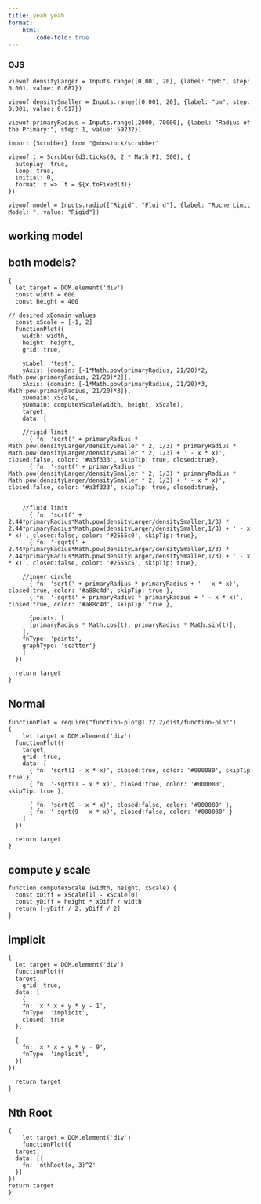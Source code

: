 ```yaml
---
title: yeah yeah
format: 
    html:
        code-fold: true
---
```


### OJS
```ojs
viewof densityLarger = Inputs.range([0.001, 20], {label: "ρM:", step: 0.001, value: 0.687})
```

```ojs
viewof densitySmaller = Inputs.range([0.001, 20], {label: "ρm", step: 0.001, value: 0.917})
```

```ojs
viewof primaryRadius = Inputs.range([2000, 70000], {label: "Radius of the Primary:", step: 1, value: 59232})
```

```ojs
import {Scrubber} from "@mbostock/scrubber"

viewof t = Scrubber(d3.ticks(0, 2 * Math.PI, 500), {
  autoplay: true,
  loop: true,
  initial: 0,
  format: x => `t = ${x.toFixed(3)}`
})
```

```ojs
viewof model = Inputs.radio(["Rigid", "Flui d"], {label: "Roche Limit Model: ", value: "Rigid"})
```

<!--
## Calculating the Roche limit

```ojs
{
  var limit;
  if (model == "Rigid"){
    limit = primaryRadius * Math.pow(densityLarger/densitySmaller * 2, 1/3)
  } else {
    limit = 2.44*primaryRadius*Math.pow(densityLarger/densitySmaller,1/3)
  }
  return limit
}
```

-->

## working model
<!--
```ojs
{

  var limit;
  var limitColor;
  if (model == "Rigid"){
    limit = primaryRadius * Math.pow(densityLarger/densitySmaller * 2, 1/3)
    limitColor = '#f33333'
  } else {
    limit = 2.44*primaryRadius*Math.pow(densityLarger/densitySmaller,1/3)
    limitColor = '#0033f0'
  }
  let target = DOM.element('div')
  const width = 600 
  const height = 400

// desired xDomain values
  const xScale = [-1, 2]
  functionPlot({
    width: width,
    height: height,

    yAxis: {domain: [-1*Math.pow(primaryRadius, 21/20)*2, Math.pow(primaryRadius, 21/20)*2]},
    xAxis: {domain: [-1*Math.pow(primaryRadius, 21/20)*3, Math.pow(primaryRadius, 21/20)*3]},
    xDomain: xScale,
    yDomain: computeYScale(width, height, xScale),
    target,
    data: [

    //outer circle
      { fn:  'sqrt(' + limit * limit + ' - x * x)', closed:true, color: limitColor, skipTip: true },
      { fn: '-sqrt(' + limit * limit + ' - x * x)', closed:true, color: limitColor, skipTip: true},
    
    //inner circle
      { fn: 'sqrt(' + primaryRadius * primaryRadius + ' - x * x)', closed:true, color: '#a88c4d', skipTip: true },
      { fn: '-sqrt(' + primaryRadius * primaryRadius + ' - x * x)', closed:true, color: '#a88c4d', skipTip: true, transparency: 0 },
    ]
  })

  return target
}
```
-->
## both models?

```ojs

{
  let target = DOM.element('div')
  const width = 600 
  const height = 400

// desired xDomain values
  const xScale = [-1, 2]
  functionPlot({
    width: width,
    height: height,
    grid: true,
    
    yLabel: 'test',
    yAxis: {domain: [-1*Math.pow(primaryRadius, 21/20)*2, Math.pow(primaryRadius, 21/20)*2]},
    xAxis: {domain: [-1*Math.pow(primaryRadius, 21/20)*3, Math.pow(primaryRadius, 21/20)*3]},
    xDomain: xScale,
    yDomain: computeYScale(width, height, xScale),
    target,
    data: [

    //rigid limit
      { fn: 'sqrt(' + primaryRadius * Math.pow(densityLarger/densitySmaller * 2, 1/3) * primaryRadius * Math.pow(densityLarger/densitySmaller * 2, 1/3) + ' - x * x)', closed:false, color: '#a3f333', skipTip: true, closed:true},
      { fn: '-sqrt(' + primaryRadius * Math.pow(densityLarger/densitySmaller * 2, 1/3) * primaryRadius * Math.pow(densityLarger/densitySmaller * 2, 1/3) + ' - x * x)', closed:false, color: '#a3f333', skipTip: true, closed:true},


    //fluid limit
      { fn: 'sqrt(' + 2.44*primaryRadius*Math.pow(densityLarger/densitySmaller,1/3) * 2.44*primaryRadius*Math.pow(densityLarger/densitySmaller,1/3) + ' - x * x)', closed:false, color: '#2555c0', skipTip: true},
      { fn: '-sqrt(' + 2.44*primaryRadius*Math.pow(densityLarger/densitySmaller,1/3) * 2.44*primaryRadius*Math.pow(densityLarger/densitySmaller,1/3) + ' - x * x)', closed:false, color: '#2555c5', skipTip: true},
    
    //inner circle
      { fn: 'sqrt(' + primaryRadius * primaryRadius + ' - x * x)', closed:true, color: '#a88c4d', skipTip: true },
      { fn: '-sqrt(' + primaryRadius * primaryRadius + ' - x * x)', closed:true, color: '#a88c4d', skipTip: true },

      {points: [
      [primaryRadius * Math.cos(t), primaryRadius * Math.sin(t)],
    ],
    fnType: 'points',
    graphType: 'scatter'}
    ]
  })

  return target
}
```

## Normal

```ojs

functionPlot = require("function-plot@1.22.2/dist/function-plot")
{
    let target = DOM.element('div')
  functionPlot({
    target,
    grid: true,
    data: [    
      { fn: 'sqrt(1 - x * x)', closed:true, color: '#000080', skipTip: true },
      { fn: '-sqrt(1 - x * x)', closed:true, color: '#000080', skipTip: true },

      { fn: 'sqrt(9 - x * x)', closed:false, color: '#000080' },
      { fn: '-sqrt(9 - x * x)', closed:false, color: '#000080' }
    ]
  })

  return target
}
```

## compute y scale

```ojs
function computeYScale (width, height, xScale) {
  const xDiff = xScale[1] - xScale[0]
  const yDiff = height * xDiff / width
  return [-yDiff / 2, yDiff / 2]
}
```

## implicit

```ojs
{
  let target = DOM.element('div')
  functionPlot({
  target,
    grid: true,
  data: [
    {
    fn: 'x * x + y * y - 1',
    fnType: 'implicit',
    closed: true
  },
  
  {
    fn: 'x * x + y * y - 9',
    fnType: 'implicit',
  }]
})

  return target
}
```

## Nth Root

```ojs
{
    let target = DOM.element('div')
    functionPlot({
  target,
  data: [{
    fn: 'nthRoot(x, 3)^2'
  }]
})
return target
}
```

